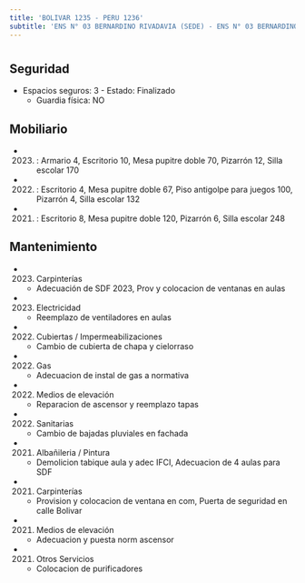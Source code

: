 ```yaml
---
title: 'BOLIVAR 1235 - PERU 1236'
subtitle: 'ENS N° 03 BERNARDINO RIVADAVIA (SEDE) - ENS N° 03 BERNARDINO RIVADAVIA (Anexo Nivel Inicial)'
---
```


#


## Seguridad

*  Espacios seguros: 3 - Estado: Finalizado 
    + Guardia física: NO





## Mobiliario

*  (2023) : Armario 4, Escritorio 10, Mesa pupitre doble 70, Pizarrón 12, Silla escolar 170 

*  (2022) : Escritorio 4, Mesa pupitre doble 67, Piso antigolpe para juegos 100, Pizarrón 4, Silla escolar 132 

*  (2021) : Escritorio 8, Mesa pupitre doble 120, Pizarrón 6, Silla escolar 248 





## Mantenimiento

*  (2023) Carpinterías 
    + Adecuación de SDF 2023, Prov y colocacion de ventanas en aulas

*  (2023) Electricidad 
    + Reemplazo de ventiladores en aulas

*  (2022) Cubiertas / Impermeabilizaciones 
    + Cambio de cubierta de chapa y cielorraso

*  (2022) Gas 
    + Adecuacion de instal de gas a normativa

*  (2022) Medios de elevación 
    + Reparacion de ascensor y reemplazo tapas

*  (2022) Sanitarias 
    + Cambio de bajadas pluviales en fachada

*  (2021) Albañileria / Pintura 
    + Demolicion tabique aula y adec IFCI, Adecuacion de 4 aulas para SDF

*  (2021) Carpinterías 
    + Provision y colocacion de ventana en com, Puerta de seguridad en calle Bolivar

*  (2021) Medios de elevación 
    + Adecuacion y puesta norm ascensor

*  (2021) Otros Servicios 
    + Colocacion de purificadores



